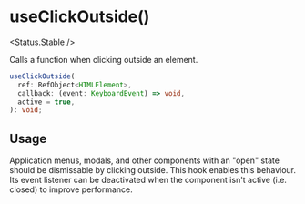 
# useClickOutside()

<Status.Stable />

Calls a function when clicking outside an element.

<Story id="hooks-useclickoutside--example" />

```ts
useClickOutside(
  ref: RefObject<HTMLElement>,
  callback: (event: KeyboardEvent) => void,
  active = true,
): void;
```

## Usage

Application menus, modals, and other components with an "open" state should be dismissable by clicking outside. This hook enables this behaviour. Its event listener can be deactivated when the component isn't active (i.e. closed) to improve performance.
